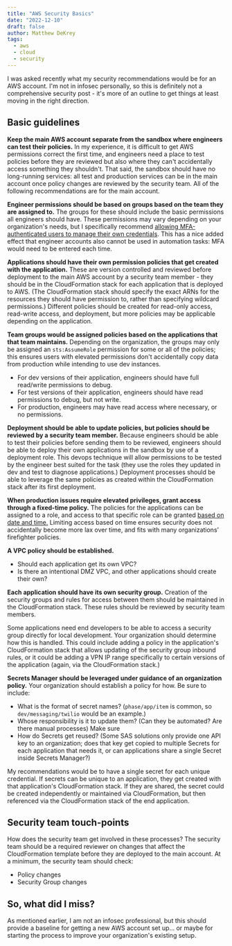 ```yaml
---
title: "AWS Security Basics"
date: "2022-12-10"
draft: false
author: Matthew DeKrey
tags:
  - aws
  - cloud
  - security
---
```


I was asked recently what my security recommendations would be for an AWS account. I'm not in infosec personally, so
this is definitely not a comprehensive security post - it's more of an outline to get things at least moving in the right
direction.

## Basic guidelines

**Keep the main AWS account separate from the sandbox where engineers can test their policies.** In my
experience, it is difficult to get AWS permissions correct the first time, and engineers need a place to test policies
before they are reviewed but also where they can't accidentally access something they shouldn't. That said, the sandbox
should have no long-running services: all test and production services can be in the main account once policy changes
are reviewed by the security team. All of the following recommendations are for the main account.

**Engineer permissions should be based on groups based on the team they are assigned to.** The groups for
these should include the basic permissions all engineers should have. These permissions may vary depending on your
organization's needs, but I specifically recommend [allowing MFA-authenticated users to manage their own credentials](https://docs.aws.amazon.com/IAM/latest/UserGuide/reference_policies_examples_aws_my-sec-creds-self-manage.html).
This has a nice added effect that engineer accounts also cannot be used in automation tasks: MFA would need to be
entered each time.

**Applications should have their own permission policies that get created with the application.** These are
version controlled and reviewed before deployment to the main AWS account by a security team member - they should be in
the CloudFormation stack for each application that is deployed to AWS. (The CloudFormation stack should specify
the exact ARNs for the resources they should have permission to, rather than specifying wildcard permissions.) Different
policies should be created for read-only access, read-write access, and deployment, but more policies may be applicable
depending on the application.

**Team groups would be assigned policies based on the applications that that team maintains.** Depending on the
organization, the groups may only be assigned an `sts:AssumeRole` permission for some or all of the policies; this
ensures users with elevated permissions don't accidentally copy data from production while intending to use dev
instances.

- For dev versions of their application, engineers should have full read/write permissions to debug.
- For test versions of their application, engineers should have read permissions to debug, but not write.
- For production, engineers may have read access where necessary, or no permissions.

**Deployment should be able to update policies, but policies should be reviewed by a security team member.** Because
engineers should be able to test their policies before sending them to be reviewed, engineers should be able to deploy
their own applications in the sandbox by use of a deployment role. This devops technique will allow permissions to be
tested by the engineer best suited for the task (they use the roles they updated in dev and test to diagnose
applications.) Deployment processes should be able to leverage the same policies as created within the CloudFormation
stack after its first deployment.

**When production issues require elevated privileges, grant access through a fixed-time policy.** The policies for the
applications can be assigned to a role, and access to that specific role can be granted [based on date and time.](https://docs.aws.amazon.com/IAM/latest/UserGuide/reference_policies_examples_aws-dates.html)
Limiting access based on time ensures security does not accidentally become more lax over time, and fits with many
organizations' firefighter policies.

**A VPC policy should be established.**

- Should each application get its own VPC?
- Is there an intentional DMZ VPC, and other applications should create their own?

**Each application should have its own security group.** Creation of the security groups and rules for access between
them should be maintained in the CloudFormation stack. These rules should be reviewed by security team members.

Some applications need end developers to be able to access a security group directly for local development. Your
organization should determine how this is handled. This could include adding a policy in the application's
CloudFormation stack that allows updating of the security group inbound rules, or it could be adding a VPN IP range
specifically to certain versions of the application (again, via the CloudFormation stack.)

**Secrets Manager should be leveraged under guidance of an organization policy.** Your organization should establish a
policy for how. Be sure to include:

- What is the format of secret names? (`phase/app/item` is common, so `dev/messaging/twilio` would be an example.)
- Whose responsibility is it to update them? (Can they be automated? Are there manual processes) Make sure
- How do Secrets get reused? (Some SAS solutions only provide one API key to an organization; does that key get copied to multiple Secrets for each application that needs it, or can applications share a single Secret inside Secrets Manager?)

My recommendations would be to have a single secret for each unique credential. If secrets can be unique to an
application, they get created with that application's CloudFormation stack. If they are shared, the secret could be
created independently or maintained via CloudFormation, but then referenced via the CloudFormation stack of the end
application.

## Security team touch-points

How does the security team get involved in these processes? The security team should be a required reviewer on changes
that affect the CloudFormation template before they are deployed to the main account. At a minimum, the security team
should check:

- Policy changes
- Security Group changes

## So, what did I miss?

As mentioned earlier, I am not an infosec professional, but this should provide a baseline for getting a new AWS account
set up... or maybe for starting the process to improve your organization's existing setup.
